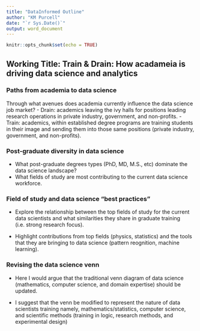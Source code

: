```yaml
---
title: "DataInformed Outline"
author: "KM Purcell"
date: "`r Sys.Date()`"
output: word_document
---
```


```r
knitr::opts_chunk$set(echo = TRUE)
```

## Working Title: Train & Drain: How acadameia is driving data science and analytics

### Paths from academia to data science

Through what avenues does academia currently influence the data science job market?
- Drain: academics leaving the ivy halls for positions leading research operations in private industry, government, and non-profits.
- Train: academics, within established degree programs are training students in their image and sending them into those same positions (private industry, government, and non-profits).
     
     
### Post-graduate diversity in data science

- What post-graduate degrees types (PhD, MD, M.S., etc) dominate the data science landscape?
- What fields of study are most contributing to the current data science workforce.  

### Field of study and data science "best practices"

- Explore the relationship between the top fields of study for the current data scientists  and what similarities they share in graduate training (i.e. strong research focus).

- Highlight contributions from top fields (physics, statistics) and the tools that they are bringing to data science (pattern reognition, machine learning).  

### Revising the data science venn

- Here I would argue that the traditional venn diagram of data science (mathematics, computer science, and domain expertise) should be updated.

- I suggest that the venn be modified to represent the nature of data scientists training namely, mathematics/statistics, computer science, and scientific methods (training in logic, research methods, and experimental design)




     
     